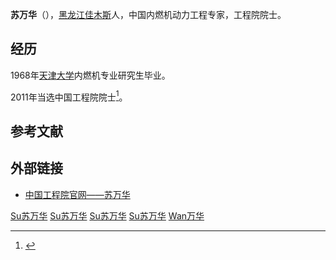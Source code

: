 '''苏万华'''（{{bd|1941年|11月27日|||catIdx=Su苏万华}}），[[黑龙江|黑龙江]][[佳木斯|佳木斯]]人，中国内燃机动力工程专家，工程院院士。

== 经历 ==
1968年[[天津大学|天津大学]]内燃机专业研究生毕业。

2011年当选中国工程院院士<ref>{{cite news|author=天津大学|url=http://www.tju.edu.cn/newscenter/headline/201112/t20111209_116439.htm|title=天津大学校领导祝贺苏万华教授当选中国工程院院士|work=[[天津大学|天津大学]]|date=2011-12-09|accessdate=2016-05-28|deadurl=yes|archiveurl=https://web.archive.org/web/20120122064400/http://www.tju.edu.cn/newscenter/headline/201112/t20111209_116439.htm|archivedate=2012-01-22}}</ref>。

== 参考文献 ==
{{reflist}}

== 外部链接 ==
*[http://www.cae.cn/cae/jsp/jump.jsp?oid=20120229115831765311391 中国工程院官网——苏万华] {{Wayback|url=http://www.cae.cn/cae/jsp/jump.jsp?oid=20120229115831765311391 |date=20170710045106 }}

{{中国工程院能源与矿业工程学部院士}}
[[Category:天津大学校友|Su苏万华]]
[[Category:天津大学教授|Su苏万华]]
[[Category:佳木斯人|Su苏万华]]
[[Category:中国工程院能源与矿业工程学部院士|Su苏万华]]
[[Category:苏姓|Wan万华]]